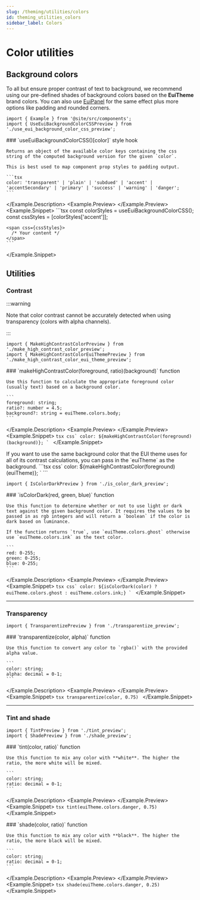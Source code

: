 ```yaml
---
slug: /theming/utilities/colors
id: theming_utilities_colors
sidebar_label: Colors
---
```


# Color utilities


<ForcedColorsWarning />

## Background colors

To all but ensure proper contrast of text to background, we recommend using our pre-defined shades of background colors based on the **EuiTheme** brand colors. You can also use [EuiPanel](../../../components/containers/panel/index.mdx) for the same effect plus more options like padding and rounded corners.

```mdx-code-block
import { Example } from '@site/src/components';
import { UseEuiBackgroundColorCSSPreview } from './use_eui_background_color_css_preview';
```

<Example>
  <Example.Description>
    ### `useEuiBackgroundColorCSS()[color]` <Badge color="accent">style hook</Badge>

    Returns an object of the available color keys containing the css string of the computed background version for the given `color`.

    This is best used to map component prop styles to padding output.

    ```tsx
    color: 'transparent' | 'plain' | 'subdued' | 'accent' | 'accentSecondary' | 'primary' | 'success' | 'warning' | 'danger';
    ```
  </Example.Description>
  <Example.Preview>
    <UseEuiBackgroundColorCSSPreview />
  </Example.Preview>
  <Example.Snippet>
    ```tsx
    const colorStyles = useEuiBackgroundColorCSS();
    const cssStyles = [colorStyles['accent']];

    <span css={cssStyles}>
      /* Your content */
    </span>
    ```
  </Example.Snippet>
</Example>

## Utilities

### Contrast

:::warning

Note that color contrast cannot be accurately detected when using transparency (colors with alpha channels).

:::

```mdx-code-block
import { MakeHighContrastColorPreview } from './make_high_contrast_color_preview';
import { MakeHighContrastColorEuiThemePreview } from './make_high_contrast_color_eui_theme_preview';
```

<Example>
  <Example.Description>
    ### `makeHighContrastColor(foreground, ratio)(background)` <Badge color="hollow">function</Badge>

    Use this function to calculate the appropriate foreground color (usually text) based on a background color.

    ```
    foreground: string;
    ratio?: number = 4.5;
    background?: string = euiTheme.colors.body;
    ```
  </Example.Description>
  <Example.Preview>
    <MakeHighContrastColorPreview />
  </Example.Preview>
  <Example.Snippet>
    ```tsx
    css`
      color: ${makeHighContrastColor(foreground)(background)};
    `
    ```
  </Example.Snippet>
</Example>

<Example>
  <Example.Description>
    If you want to use the same background color that the EUI theme uses for all of its contrast calculations, you can pass in the `euiTheme` as the background.
  </Example.Description>
  <Example.Preview>
    <MakeHighContrastColorEuiThemePreview />
  </Example.Preview>
  <Example.Snippet>
    ```tsx
    css`
      color: ${makeHighContrastColor(foreground)(euiTheme)};
    `
    ```
  </Example.Snippet>
</Example>

```mdx-code-block
import { IsColorDarkPreview } from './is_color_dark_preview';
```

<Example>
  <Example.Description>
    ### `isColorDark(red, green, blue)` <Badge color="hollow">function</Badge>

    Use this function to determine whether or not to use light or dark text against the given background color. It requires the values to be passed in as rgb integers and will return a `boolean` if the color is dark based on luminance.

    If the function returns `true`, use `euiTheme.colors.ghost` otherwise use `euiTheme.colors.ink` as the text color.

    ```
    red: 0-255;
    green: 0-255;
    blue: 0-255;
    ```
  </Example.Description>
  <Example.Preview>
    <IsColorDarkPreview />
  </Example.Preview>
  <Example.Snippet>
    ```tsx
    css`
      color: ${isColorDark(color)
        ? euiTheme.colors.ghost
        : euiTheme.colors.ink;}
    `
    ```
  </Example.Snippet>
</Example>

---

### Transparency

```mdx-code-block
import { TransparentizePreview } from './transparentize_preview';
```

<Example>
  <Example.Description>
    ### `transparentize(color, alpha)` <Badge color="hollow">function</Badge>

    Use this function to convert any color to `rgba()` with the provided alpha value.

    ```
    color: string;
    alpha: decimal = 0-1;
    ```
  </Example.Description>
  <Example.Preview>
    <TransparentizePreview />
  </Example.Preview>
  <Example.Snippet>
    ```tsx
    transparentize(color, 0.75)
    ```
  </Example.Snippet>
</Example>

---

### Tint and shade

```mdx-code-block
import { TintPreview } from './tint_preview';
import { ShadePreview } from './shade_preview';
```

<Example>
  <Example.Description>
    ### `tint(color, ratio)` <Badge color="hollow">function</Badge>

    Use this function to mix any color with **white**. The higher the ratio, the more white will be mixed.

    ```
    color: string;
    ratio: decimal = 0-1;
    ```
  </Example.Description>
  <Example.Preview>
    <TintPreview />
  </Example.Preview>
  <Example.Snippet>
    ```tsx
    tint(euiTheme.colors.danger, 0.75)
    ```
  </Example.Snippet>
</Example>

<Example>
  <Example.Description>
    ### `shade(color, ratio)` <Badge color="hollow">function</Badge>

    Use this function to mix any color with **black**. The higher the ratio, the more black will be mixed.

    ```
    color: string;
    ratio: decimal = 0-1;
    ```
  </Example.Description>
  <Example.Preview>
    <ShadePreview />
  </Example.Preview>
  <Example.Snippet>
    ```tsx
    shade(euiTheme.colors.danger, 0.25)
    ```
  </Example.Snippet>
</Example>
